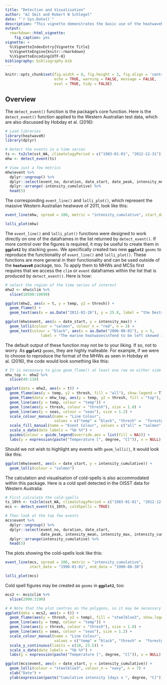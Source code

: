 ```yaml
---
title: "Detection and Visualisation"
author: "AJ Smit and Robert W Schlegel"
date: "`r Sys.Date()`"
description: "This vignette demonstrates the basic use of the heatwaveR package for the detection and visualisation of events."
output: 
  rmarkdown::html_vignette:
    fig_caption: yes
vignette: >
  %\VignetteIndexEntry{Vignette Title}
  %\VignetteEngine{knitr::rmarkdown}
  %\VignetteEncoding{UTF-8}
bibliography: bibliography.bib
---
```


```r
knitr::opts_chunk$set(fig.width = 8, fig.height = 3, fig.align = 'centre',
                      echo = TRUE, warning = FALSE, message = FALSE,
                      eval = TRUE, tidy = FALSE)
```

## Overview

The `detect_event()` function is the package's core function. Here is the `detect_event()` function applied to the Western Australian test data, which are also discussed by Hobday et al. (2016):

```r
# Load libraries
library(heatwaveR)
library(dplyr)

# Detect the events in a time series
ts <- ts2clm(sst_WA, climatologyPeriod = c("1983-01-01", "2012-12-31"))
mhw <- detect_event(ts)

# View just a few metrics
mhw$event %>% 
  dplyr::ungroup() %>%
  dplyr::select(event_no, duration, date_start, date_peak, intensity_mean, intensity_max, intensity_cumulative) %>% 
  dplyr::arrange(-intensity_cumulative) %>% 
  head(5)
```

The corresponding `event_line()` and `lolli_plot()`, which represent the massive Western Australian heatwave of 2011, look like this:

```r
event_line(mhw, spread = 100, metric = "intensity_cumulative", start_date = "2010-11-01", end_date = "2011-06-30")
```

<!-- ![](vignettes/fig-example1-1.png) -->

```r
lolli_plot(mhw)
```

<!-- ![](vignettes/fig-example2-1.png) -->

The `event_line()` and `lolli_plot()` functions were designed to work directly on one of the dataframes in the list returned by `detect_event()`. If more control over the figures is required, it may be useful to create them in **`ggplot2`** by stacking `geoms`. We specifically created two new **`ggplot2`** `geoms` to reproduce the functionality of `event_line()` and `lolli_plot()`. These functions are more general in their functionality and can be used outside of the **`heatwaveR`** package, too. To apply them to MHWs and MCSs first requires that we access the `clim` or `event` dataframes within the list that is produced by `detect_event()`. Here is how:

```r
# select the region of the time series of interest
mhw2 <- mhw$clim %>% 
  slice(10580:10690)

ggplot(mhw2, aes(x = t, y = temp, y2 = thresh)) +
  geom_flame() +
  geom_text(aes(x = as.Date("2011-02-26"), y = 25.8, label = "the Destroyer\nof Kelps"))

ggplot(mhw$event, aes(x = date_start, y = intensity_max)) +
  geom_lolli(colour = "salmon", colour_n = "red", n = 3) +
  geom_text(colour = "black", aes(x = as.Date("2006-08-01"), y = 5,
                label = "The marine heatwaves\nTend to be left skewed in a\nGiven time series"))
```
<!-- ![](vignettes/fig-example3-1.png) -->
<!-- ![](vignettes/fig-example3-2.png) -->

The default output of these function may not be to your liking. If so, not to worry. As **`ggplot2`** `geoms`, they are highly malleable. For example, if we were to choose to reproduce the format of the MHWs as seen in Hobday et al. (2016), the code would look something like this:

```r
# It is necessary to give geom_flame() at least one row on either side of the event in order to calculate the polygon corners smoothly
mhw_top <- mhw2 %>% 
  slice(49:110)

ggplot(data = mhw2, aes(x = t)) +
  geom_flame(aes(y = temp, y2 = thresh, fill = "all"), show.legend = T) +
  geom_flame(data = mhw_top, aes(y = temp, y2 = thresh, fill = "top"), show.legend = T) +
  geom_line(aes(y = temp, colour = "temp")) +
  geom_line(aes(y = thresh, colour = "thresh"), size = 1.0) +
  geom_line(aes(y = seas, colour = "seas"), size = 1.2) +
  scale_colour_manual(name = "Line Colour",
                      values = c("temp" = "black", "thresh" =  "forestgreen", "seas" = "grey80")) +
  scale_fill_manual(name = "Event Colour", values = c("all" = "salmon", "top" = "red")) +
  scale_x_date(date_labels = "%b %Y") +
  guides(colour = guide_legend(override.aes = list(fill = NA))) +
  labs(y = expression(paste("Temperature [", degree, "C]")), x = NULL)
```

<!-- ![](vignettes/fig-example4-1.png) -->

Should we not wish to highlight any events with `geom_lolli()`, it would look like this:

```r
ggplot(mhw$event, aes(x = date_start, y = intensity_cumulative)) +
  geom_lolli(colour = "salmon")
```

<!-- ![](vignettes/fig-example5-1.png) -->

The calculation and visualisation of cold-spells is also accommodated within this package. Here is a cold spell detected in the OISST data for Western Australia:

```r
# First calculate the cold-spells
ts_10th <- ts2clm(sst_WA, climatologyPeriod = c("1983-01-01", "2012-12-31"), pctile = 10)
mcs <- detect_event(ts_10th, coldSpells = TRUE)

# Then look at the top few events
mcs$event %>% 
  dplyr::ungroup() %>%
  dplyr::select(event_no, duration, date_start,
                date_peak, intensity_mean, intensity_max, intensity_cumulative) %>%
  dplyr::arrange(intensity_cumulative) %>% 
  head(5)
```

The plots showing the cold-spells look like this:

```r
event_line(mcs, spread = 200, metric = "intensity_cumulative",
           start_date = "1990-01-01", end_date = "1990-08-30")

lolli_plot(mcs)
```

<!-- ![](vignettes/fig-example6-1.png) -->
<!-- ![](vignettes/fig-example6-2.png) -->

Cold spell figures may be created as `geoms` in **`ggplot2`**, too:

```r
mcs2 <- mcs$clim %>% 
  slice(2990:3190)

# # Note that the plot centres on the polygons, so it may be necessary to manually zoom out a bit
ggplot(data = mcs2, aes(x = t)) +
  geom_flame(aes(y = thresh, y2 = temp), fill = "steelblue3", show.legend = F) +
  geom_line(aes(y = temp, colour = "temp")) +
  geom_line(aes(y = thresh, colour = "thresh"), size = 1.0) +
  geom_line(aes(y = seas, colour = "seas"), size = 1.2) +
  scale_colour_manual(name = "Line Colour",
                      values = c("temp" = "black", "thresh" =  "forestgreen", "seas" = "grey80")) +
  scale_y_continuous(limits = c(18, 23.5)) +
  scale_x_date(date_labels = "%b %Y") +
  labs(y = expression(paste("Temperature [", degree, "C]")), x = NULL)

ggplot(mcs$event, aes(x = date_start, y = intensity_cumulative)) +
  geom_lolli(colour = "steelblue3", colour_n = "navy", n = 7) +
  xlab("Date") +
  ylab(expression(paste("Cumulative intensity [days x ", degree, "C]")))
```

<!-- ![](vignettes/fig-example7-1.png) -->
<!-- ![](vignettes/fig-example7-2.png) -->
